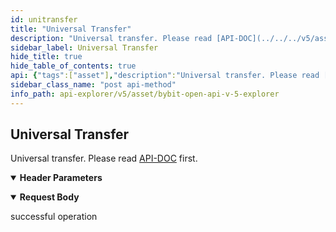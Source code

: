 ```yaml
---
id: unitransfer
title: "Universal Transfer"
description: "Universal transfer. Please read [API-DOC](../../../v5/asset/unitransfer#) first."
sidebar_label: Universal Transfer
hide_title: true
hide_table_of_contents: true
api: {"tags":["asset"],"description":"Universal transfer. Please read [API-DOC](../../../v5/asset/unitransfer#) first.","operationId":"unitransfer","parameters":[{"name":"apiKey","in":"header","description":"If not input, the default one will be used","required":false,"schema":{"type":"string"}},{"name":"secret","in":"header","description":"If not input, the default one will be used","required":false,"schema":{"type":"string"}}],"responses":{"200":{"description":"successful operation"}},"requestBody":{"content":{"application/json":{"schema":{"type":"object","properties":{"transferId":{"type":"sting","description":"Transfer id. UUID","example":"be7a2462-1138-4e27-80b1-62653f24925e"},"coin":{"type":"sting","description":"Coin name","example":"USDT"},"amount":{"type":"sting","description":"Amount","example":"100"},"fromMemberId":{"type":"intger","description":"From UID","example":12345},"toMemberId":{"type":"integer","description":"To UID","example":54321},"fromAccountType":{"type":"string","description":"From account type","enum":["UNIFIED","CONTRACT","SPOT","INVESTMENT","OPTION"],"example":"UNIFIED"},"toAccountType":{"type":"string","description":"To account type","enum":["UNIFIED","CONTRACT","SPOT","INVESTMENT","OPTION"],"example":"CONTRACT"}},"required":["transferId","coin","amount","fromMemberId","toMemberId","fromAccountType","toAccountType"]}}}},"method":"post","path":"/v5/asset/transfer/universal-transfer","servers":[{"url":"https://api-testnet.bybit.com","description":"Testnet server"}],"jsonRequestBodyExample":{"transferId":"be7a2462-1138-4e27-80b1-62653f24925e","coin":"USDT","amount":"100","fromMemberId":12345,"toMemberId":54321,"fromAccountType":"UNIFIED","toAccountType":"CONTRACT"},"info":{"description":"Collection of v5 Restul API\n","version":"3.0.0","title":"Bybit Open API v5 explorer"},"postman":{"name":"Universal Transfer","description":{"content":"Universal transfer. Please read [API-DOC](../../../v5/asset/unitransfer#) first.","type":"text/plain"},"url":{"path":["v5","asset","transfer","universal-transfer"],"host":["{{baseUrl}}"],"query":[],"variable":[]},"header":[{"disabled":false,"description":{"content":"If not input, the default one will be used","type":"text/plain"},"key":"apiKey","value":""},{"disabled":false,"description":{"content":"If not input, the default one will be used","type":"text/plain"},"key":"secret","value":""},{"key":"Content-Type","value":"application/json"}],"method":"POST","body":{"mode":"raw","raw":"\"\"","options":{"raw":{"language":"json"}}}}}
sidebar_class_name: "post api-method"
info_path: api-explorer/v5/asset/bybit-open-api-v-5-explorer
---
```



## Universal Transfer



Universal transfer. Please read [API-DOC](../../../v5/asset/unitransfer#) first.

<details style={{"marginBottom":"1rem"}} data-collapsed={false} open={true}><summary style={{}}><strong>Header Parameters</strong></summary><div><ul><ParamsItem className={"paramsItem"} param={{"name":"apiKey","in":"header","description":"If not input, the default one will be used","required":false,"schema":{"type":"string"}}}></ParamsItem><ParamsItem className={"paramsItem"} param={{"name":"secret","in":"header","description":"If not input, the default one will be used","required":false,"schema":{"type":"string"}}}></ParamsItem></ul></div></details><MimeTabs><TabItem label={"application/json"} value={"application/json-schema"}><details style={{}} data-collapsed={false} open={true}><summary style={{"textAlign":"left"}}><strong>Request Body</strong></summary><div style={{"textAlign":"left","marginLeft":"1rem"}}></div><ul style={{"marginLeft":"1rem"}}><SchemaItem collapsible={false} name={"transferId"} required={true} schemaDescription={"Transfer id. UUID"} schemaName={"sting"} qualifierMessage={undefined} defaultValue={undefined}></SchemaItem><SchemaItem collapsible={false} name={"coin"} required={true} schemaDescription={"Coin name"} schemaName={"sting"} qualifierMessage={undefined} defaultValue={undefined}></SchemaItem><SchemaItem collapsible={false} name={"amount"} required={true} schemaDescription={"Amount"} schemaName={"sting"} qualifierMessage={undefined} defaultValue={undefined}></SchemaItem><SchemaItem collapsible={false} name={"fromMemberId"} required={true} schemaDescription={"From UID"} schemaName={"intger"} qualifierMessage={undefined} defaultValue={undefined}></SchemaItem><SchemaItem collapsible={false} name={"toMemberId"} required={true} schemaDescription={"To UID"} schemaName={"integer"} qualifierMessage={undefined} defaultValue={undefined}></SchemaItem><SchemaItem collapsible={false} name={"fromAccountType"} required={true} schemaDescription={"From account type"} schemaName={"string"} qualifierMessage={"**Possible values:** [`UNIFIED`, `CONTRACT`, `SPOT`, `INVESTMENT`, `OPTION`]"} defaultValue={undefined}></SchemaItem><SchemaItem collapsible={false} name={"toAccountType"} required={true} schemaDescription={"To account type"} schemaName={"string"} qualifierMessage={"**Possible values:** [`UNIFIED`, `CONTRACT`, `SPOT`, `INVESTMENT`, `OPTION`]"} defaultValue={undefined}></SchemaItem></ul></details></TabItem></MimeTabs><div><ApiTabs><TabItem label={"200"} value={"200"}><div>

successful operation

</div><div></div></TabItem></ApiTabs></div>
      